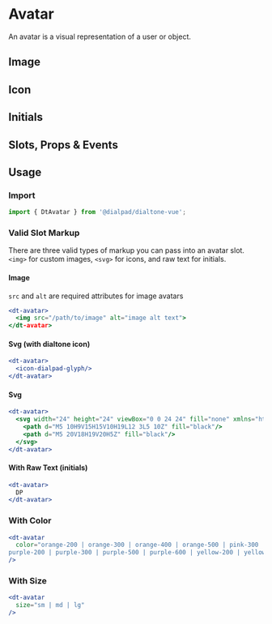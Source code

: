 
# Avatar

<Subtitle>
  An avatar is a visual representation of a user or object.
</Subtitle>

## Image

<Canvas>
  <Story id="components-avatar--image" />
</Canvas>

## Icon

<Canvas>
  <Story id="components-avatar--icon" />
</Canvas>

## Initials

<Canvas>
  <Story id="components-avatar--initials" />
</Canvas>

## Slots, Props & Events

<ArgsTable story={PRIMARY_STORY} />

## Usage

### Import

```jsx
import { DtAvatar } from '@dialpad/dialtone-vue';
```

### Valid Slot Markup

There are three valid types of markup you can pass into an avatar slot. `<img>` for custom images,
`<svg>` for icons, and raw text for initials.

#### Image

`src` and `alt` are required attributes for image avatars

```jsx
<dt-avatar>
  <img src="/path/to/image" alt="image alt text">
</dt-avatar>
```

#### Svg (with dialtone icon)

```jsx
<dt-avatar>
  <icon-dialpad-glyph/>
</dt-avatar>
```

#### Svg

```jsx
<dt-avatar>
  <svg width="24" height="24" viewBox="0 0 24 24" fill="none" xmlns="http://www.w3.org/2000/svg">
    <path d="M5 10H9V15H15V10H19L12 3L5 10Z" fill="black"/>
    <path d="M5 20V18H19V20H5Z" fill="black"/>
  </svg>
</dt-avatar>
```

#### With Raw Text (initials)

```jsx
<dt-avatar>
  DP
</dt-avatar>
```

### With Color

```jsx
<dt-avatar
  color="orange-200 | orange-300 | orange-400 | orange-500 | pink-300 | pink-400 | pink-500 | pink-600 |
purple-200 | purple-300 | purple-500 | purple-600 | yellow-200 | yellow-300 | yellow-400 | yellow-500"
/>
```

### With Size

```jsx
<dt-avatar
  size="sm | md | lg"
/>
```
